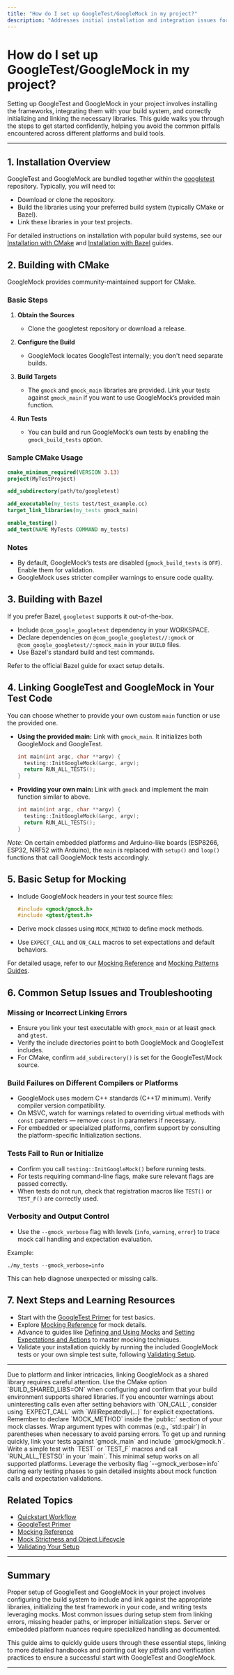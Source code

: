 ```yaml
---
title: "How do I set up GoogleTest/GoogleMock in my project?"
description: "Addresses initial installation and integration issues for different platforms and build systems (CMake, Bazel). Offers stepwise instructions, links to more detailed quickstart guides, and solutions to the most frequent errors seen during environment setup."
---
```


# How do I set up GoogleTest/GoogleMock in my project?

Setting up GoogleTest and GoogleMock in your project involves installing the frameworks, integrating them with your build system, and correctly initializing and linking the necessary libraries. This guide walks you through the steps to get started confidently, helping you avoid the common pitfalls encountered across different platforms and build tools.

---

## 1. Installation Overview

GoogleTest and GoogleMock are bundled together within the [googletest](https://github.com/google/googletest) repository. Typically, you will need to:

- Download or clone the repository.
- Build the libraries using your preferred build system (typically CMake or Bazel).
- Link these libraries in your test projects.

For detailed instructions on installation with popular build systems, see our [Installation with CMake](https://github.com/google/googletest/blob/main/docs/GettingStarted.md) and [Installation with Bazel](https://github.com/google/googletest/blob/main/docs/Bazel.md) guides.


## 2. Building with CMake

GoogleMock provides community-maintained support for CMake.

### Basic Steps

1. **Obtain the Sources**
   - Clone the googletest repository or download a release.

2. **Configure the Build**
   - GoogleMock locates GoogleTest internally; you don't need separate builds.

3. **Build Targets**
   - The `gmock` and `gmock_main` libraries are provided. Link your tests against `gmock_main` if you want to use GoogleMock’s provided main function.

4. **Run Tests**
   - You can build and run GoogleMock’s own tests by enabling the `gmock_build_tests` option.

### Sample CMake Usage

```cmake
cmake_minimum_required(VERSION 3.13)
project(MyTestProject)

add_subdirectory(path/to/googletest)

add_executable(my_tests test/test_example.cc)
target_link_libraries(my_tests gmock_main)

enable_testing()
add_test(NAME MyTests COMMAND my_tests)
```

### Notes
- By default, GoogleMock’s tests are disabled (`gmock_build_tests` is `OFF`). Enable them for validation.
- GoogleMock uses stricter compiler warnings to ensure code quality.

## 3. Building with Bazel

If you prefer Bazel, `googletest` supports it out-of-the-box.

- Include `@com_google_googletest` dependency in your WORKSPACE.
- Declare dependencies on `@com_google_googletest//:gmock` or `@com_google_googletest//:gmock_main` in your `BUILD` files.
- Use Bazel's standard build and test commands.

Refer to the official Bazel guide for exact setup details.

## 4. Linking GoogleTest and GoogleMock in Your Test Code

You can choose whether to provide your own custom `main` function or use the provided one.

- **Using the provided main:** Link with `gmock_main`. It initializes both GoogleMock and GoogleTest.

  ```cpp
  int main(int argc, char **argv) {
    testing::InitGoogleMock(&argc, argv);
    return RUN_ALL_TESTS();
  }
  ```

- **Providing your own main:** Link with `gmock` and implement the main function similar to above.

  ```cpp
  int main(int argc, char **argv) {
    testing::InitGoogleMock(&argc, argv);
    return RUN_ALL_TESTS();
  }
  ```

*Note:* On certain embedded platforms and Arduino-like boards (ESP8266, ESP32, NRF52 with Arduino), the `main` is replaced with `setup()` and `loop()` functions that call GoogleMock tests accordingly.

## 5. Basic Setup for Mocking

- Include GoogleMock headers in your test source files:

  ```cpp
  #include <gmock/gmock.h>
  #include <gtest/gtest.h>
  ```

- Derive mock classes using `MOCK_METHOD` to define mock methods.
- Use `EXPECT_CALL` and `ON_CALL` macros to set expectations and default behaviors.

For detailed usage, refer to our [Mocking Reference](https://google.github.io/googletest/gmock_reference.html) and [Mocking Patterns Guides](https://google.github.io/googletest/gmock_for_dummies.html).

## 6. Common Setup Issues and Troubleshooting

### Missing or Incorrect Linking Errors

- Ensure you link your test executable with `gmock_main` or at least `gmock` and `gtest`.
- Verify the include directories point to both GoogleMock and GoogleTest includes.
- For CMake, confirm `add_subdirectory()` is set for the GoogleTest/Mock source.

### Build Failures on Different Compilers or Platforms

- GoogleMock uses modern C++ standards (C++17 minimum). Verify compiler version compatibility.
- On MSVC, watch for warnings related to overriding virtual methods with `const` parameters — remove `const` in parameters if necessary.
- For embedded or specialized platforms, confirm support by consulting the platform-specific Initialization sections.

### Tests Fail to Run or Initialize

- Confirm you call `testing::InitGoogleMock()` before running tests.
- For tests requiring command-line flags, make sure relevant flags are passed correctly.
- When tests do not run, check that registration macros like `TEST()` or `TEST_F()` are correctly used.

### Verbosity and Output Control

- Use the `--gmock_verbose` flag with levels (`info`, `warning`, `error`) to trace mock call handling and expectation evaluation.

Example:

```
./my_tests --gmock_verbose=info
```

This can help diagnose unexpected or missing calls.

## 7. Next Steps and Learning Resources

- Start with the [GoogleTest Primer](https://google.github.io/googletest/primer.html) for test basics.
- Explore [Mocking Reference](https://google.github.io/googletest/gmock_reference.html) for mock details.
- Advance to guides like [Defining and Using Mocks](guides/mocking-patterns/defining-using-mocks) and [Setting Expectations and Actions](guides/mocking-patterns/setting-expectations-actions) to master mocking techniques.
- Validate your installation quickly by running the included GoogleMock tests or your own simple test suite, following [Validating Setup](getting-started/configuration/validating-setup).

---

<AccordionGroup title="Additional Tips & Troubleshooting">
<Accordion title="Using GoogleMock with Shared Libraries">
Due to platform and linker intricacies, linking GoogleMock as a shared library requires careful attention. Use the CMake option `BUILD_SHARED_LIBS=ON` when configuring and confirm that your build environment supports shared libraries.
</Accordion>
<Accordion title="Handling Unexpected or Uninteresting Calls">
If you encounter warnings about uninteresting calls even after setting behaviors with `ON_CALL`, consider using `EXPECT_CALL` with `WillRepeatedly(...)` for explicit expectations.
</Accordion>
<Accordion title="Avoiding Common Mistakes in MOCK_METHOD">
Remember to declare `MOCK_METHOD` inside the `public:` section of your mock classes. Wrap argument types with commas (e.g., `std::pair<int, int>`) in parentheses when necessary to avoid parsing errors.
</Accordion>
</AccordionGroup>

<Tip>
To get up and running quickly, link your tests against `gmock_main` and include `gmock/gmock.h`. Write a simple test with `TEST` or `TEST_F` macros and call `RUN_ALL_TESTS()` in your `main`. This minimal setup works on all supported platforms.
</Tip>

<Tip>
Leverage the verbosity flag `--gmock_verbose=info` during early testing phases to gain detailed insights about mock function calls and expectation validations.
</Tip>


## Related Topics

- [Quickstart Workflow](https://google.github.io/googletest/overview/features-workflows/quickstart-workflow)
- [GoogleTest Primer](https://google.github.io/googletest/docs/primer.html)
- [Mocking Reference](https://google.github.io/googletest/gmock_reference.html)
- [Mock Strictness and Object Lifecycle](https://google.github.io/googletest/guides/mocking-patterns/mock-strictness-lifecycle)
- [Validating Your Setup](https://google.github.io/googletest/getting-started/configuration/validating-setup)

---

## Summary

Proper setup of GoogleTest and GoogleMock in your project involves configuring the build system to include and link against the appropriate libraries, initializing the test framework in your code, and writing tests leveraging mocks. Most common issues during setup stem from linking errors, missing header paths, or improper initialization steps. Server or embedded platform nuances require specialized handling as documented.

This guide aims to quickly guide users through these essential steps, linking to more detailed handbooks and pointing out key pitfalls and verification practices to ensure a successful start with GoogleTest and GoogleMock.

---